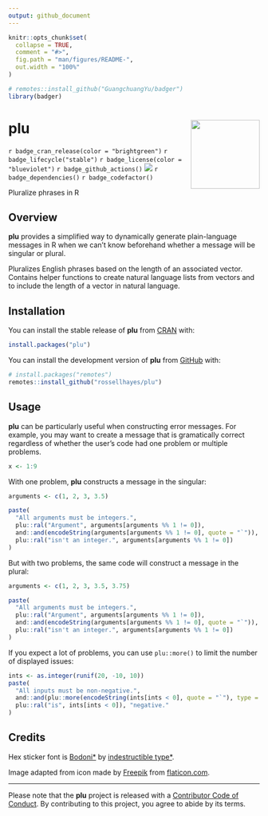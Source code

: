 ```yaml
---
output: github_document
---
```


<!-- README.md is generated from README.Rmd. Please edit that file -->

```r
knitr::opts_chunk$set(
  collapse = TRUE,
  comment = "#>",
  fig.path = "man/figures/README-",
  out.width = "100%"
)

# remotes::install_github("GuangchuangYu/badger")
library(badger)
```

# plu <img src="man/figures/logo.png?raw=TRUE" align="right" height="138" />

<!-- badges: start -->
`r badge_cran_release(color = "brightgreen")`
`r badge_lifecycle("stable")`
`r badge_license(color = "blueviolet")`
`r badge_github_actions()`
[![](https://codecov.io/gh/rossellhayes/plu/branch/main/graph/badge.svg)](https://app.codecov.io/gh/rossellhayes/plu)
`r badge_dependencies()`
`r badge_codefactor()`
<!-- badges: end -->

Pluralize phrases in R

## Overview

**plu** provides a simplified way to dynamically generate plain-language
messages in R when we can't know beforehand whether a message will be singular
or plural.

Pluralizes English phrases based on the length of an associated vector.
Contains helper functions to create natural language lists from vectors and to
include the length of a vector in natural language.

## Installation

You can install the stable release of **plu** from [CRAN](https://cran.r-project.org/package=plu) with:

```r
install.packages("plu")
```

You can install the development version of **plu** from [GitHub](https://github.com/rossellhayes/plu) with:

```r
# install.packages("remotes")
remotes::install_github("rossellhayes/plu")
```

## Usage

**plu** can be particularly useful when constructing error messages.
For example, you may want to create a message that is gramatically correct regardless of whether the user's code had one problem or multiple problems.

```r
x <- 1:9
```

With one problem, **plu** constructs a message in the singular:

```r
arguments <- c(1, 2, 3, 3.5)

paste(
  "All arguments must be integers.",
  plu::ral("Argument", arguments[arguments %% 1 != 0]), 
  and::and(encodeString(arguments[arguments %% 1 != 0], quote = "`")),
  plu::ral("isn't an integer.", arguments[arguments %% 1 != 0])
)
```

But with two problems, the same code will construct a message in the plural:

```r
arguments <- c(1, 2, 3, 3.5, 3.75)

paste(
  "All arguments must be integers.",
  plu::ral("Argument", arguments[arguments %% 1 != 0]), 
  and::and(encodeString(arguments[arguments %% 1 != 0], quote = "`")),
  plu::ral("isn't an integer.", arguments[arguments %% 1 != 0])
)
```

If you expect a lot of problems, you can use `plu::more()` to limit the number of displayed issues:

```r
ints <- as.integer(runif(20, -10, 10))
paste(
  "All inputs must be non-negative.",
  and::and(plu::more(encodeString(ints[ints < 0], quote = "`"), type = "integer")),
  plu::ral("is", ints[ints < 0]), "negative."
)
```


## Credits

Hex sticker font is [Bodoni*](https://github.com/indestructible-type/Bodoni)
by [indestructible type*](https://indestructibletype.com/Home.html).

Image adapted from icon made by [Freepik](https://www.freepik.com) from
[flaticon.com](https://www.flaticon.com/free-icon/umbrella_2357382).

---

Please note that the **plu** project is released with a [Contributor Code of Conduct](https://contributor-covenant.org/version/2/0/CODE_OF_CONDUCT.html). By contributing to this project, you agree to abide by its terms.
